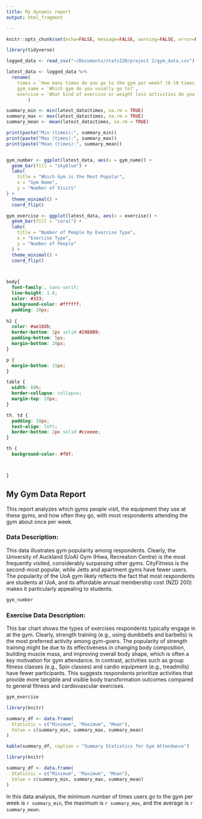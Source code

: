 ```yaml
---
title: My dynamic report
output: html_fragment

---
```


```r
knitr::opts_chunk$set(echo=FALSE, message=FALSE, warning=FALSE, error=FALSE)

library(tidyverse)

logged_data <- read_csv("~/Documents/stats220/project 2/gym_data.csv")

latest_data <- logged_data %>%
  rename(
    times = `How many times do you go to the gym per week? (0-10 times)`,
    gym_name = `Which gym do you usually go to?`,
    exercise = `What kind of exercise or weight loss activities do you usually do at the gym?`
        )

summary_min <- min(latest_data$times, na.rm = TRUE)
summary_max <- max(latest_data$times, na.rm = TRUE)
summary_mean <- mean(latest_data$times, na.rm = TRUE)

print(paste("Min (times):", summary_min))
print(paste("Max (times):", summary_max))
print(paste("Mean (times):", summary_mean))


gym_number <- ggplot(latest_data, aes(x = gym_name)) +
  geom_bar(fill = "skyblue") +
  labs(
    title = "Which Gym is the Most Popular",
    x = "Gym Name",
    y = "Number of Visits" 
) +
  theme_minimal() +
  coord_flip()

gym_exercise <- ggplot(latest_data, aes(x = exercise)) +
  geom_bar(fill = "coral") +
  labs(
    title = "Number of People by Exercise Type",
    x = "Exercise Type",
    y = "Number of People"
  ) +
  theme_minimal() +
  coord_flip()




```

```css

body{
  font-family:, sans-serif;
  line-height: 1.6;
  color: #333;
  background-color: #ffffff;
  padding: 20px;
  
h2 {
  color: #ae18db;
  border-bottom: 2px solid #2980B9;
  padding-bottom: 5px;
  margin-bottom: 20px;
}

p {
  margin-bottom: 15px;
}

table {
  width: 60%;
  border-collapse: collapse;
  margin-top: 20px;
}

th, td {
  padding: 10px;
  text-align: left;
  border-bottom: 2px solid #cceeee;
}

th {
  background-color: #f0f;



}


```

## My Gym Data Report

This report analyzes which gyms people visit, the equipment they use at these gyms, and how often they go, with most respondents attending the gym about once per week.

### Data Description:

This data illustrates gym popularity among respondents. Clearly, the University of Auckland (UoA) Gym (Hiwa, Recreation Centre) is the most frequently visited, considerably surpassing other gyms. CityFitness is the second-most popular, while Jetts and apartment gyms have fewer users. The popularity of the UoA gym likely reflects the fact that most respondents are students at UoA, and its affordable annual membership cost (NZD 200) makes it particularly appealing to students.

```r
gym_number
```

### Exercise Data Description:

This bar chart shows the types of exercises respondents typically engage in at the gym. Clearly, strength training (e.g., using dumbbells and barbells) is the most preferred activity among gym-goers. The popularity of strength training might be due to its effectiveness in changing body composition, building muscle mass, and improving overall body shape, which is often a key motivation for gym attendance. In contrast, activities such as group fitness classes (e.g., Spin classes) and cardio equipment (e.g., treadmills) have fewer participants. This suggests respondents prioritize activities that provide more tangible and visible body transformation outcomes compared to general fitness and cardiovascular exercises.

```r
gym_exercise
```


```r
library(knitr)

summary_df <- data.frame(
  Statistic = c("Minimum", "Maximum", "Mean"),
  Value = c(summary_min, summary_max, summary_mean)
)

kable(summary_df, caption = "Summary Statistics for Gym Attendance")

library(knitr)

summary_df <- data.frame(
  Statistic = c("Minimum", "Maximum", "Mean"),
  Value = c(summary_min, summary_max, summary_mean)
)

```

In this data analysis, the minimum number of times users go to the gym per week is `r summary_min`, the maximum is `r summary_max`, and the average is `r summary_mean`.

